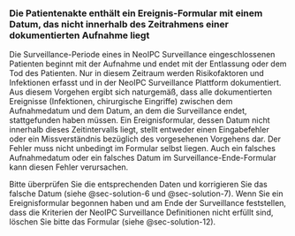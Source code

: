 ### Die Patientenakte enthält ein Ereignis-Formular mit einem Datum, das nicht innerhalb des Zeitrahmens einer dokumentierten Aufnahme liegt {#sec-problem-details-8}

Die Surveillance-Periode eines in NeoIPC Surveillance eingeschlossenen Patienten beginnt mit der Aufnahme und endet mit der Entlassung oder dem Tod des Patienten.
Nur in diesem Zeitraum werden Risikofaktoren und Infektionen erfasst und in der NeoIPC Surveillance Plattform dokumentiert.
Aus diesem Vorgehen ergibt sich naturgemäß, dass alle dokumentierten Ereignisse (Infektionen, chirurgische Eingriffe) zwischen dem Aufnahmedatum und dem Datum, an dem die Surveillance endet, stattgefunden haben müssen.
Ein Ereignisformular, dessen Datum nicht innerhalb dieses Zeitintervalls liegt, stellt entweder einen Eingabefehler oder ein Missverständnis bezüglich des vorgesehenen Vorgehens dar. Der Fehler muss nicht unbedingt im Formular selbst liegen. Auch ein falsches Aufnahmedatum oder ein falsches Datum im Surveillance-Ende-Formular kann diesen Fehler verursachen.

Bitte überprüfen Sie die entsprechenden Daten und korrigieren Sie das falsche Datum (siehe @sec-solution-6 und @sec-solution-7).
Wenn Sie ein Ereignisformular begonnen haben und am Ende der Surveillance feststellen, dass die Kriterien der NeoIPC Surveillance Definitionen nicht erfüllt sind, löschen Sie bitte das Formular (siehe @sec-solution-12).
